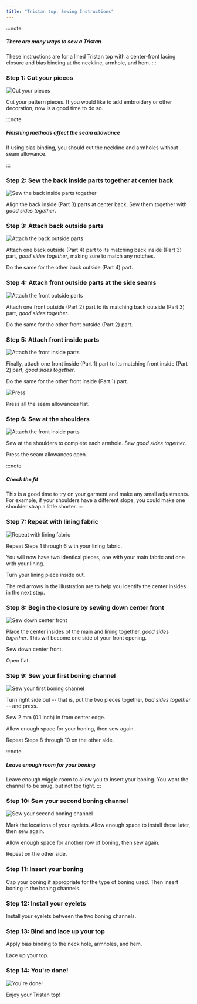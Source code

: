 ```yaml
---
title: "Tristan top: Sewing Instructions"
---
```


:::note

##### There are many ways to sew a Tristan
These instructions are for a lined Tristan top with a center-front lacing closure and bias binding at the neckline, armhole, and hem.
:::

### Step 1: Cut your pieces

![Cut your pieces](step01.png)

Cut your pattern pieces. If you would like to add embroidery or other decoration, now is a good time to do so.

:::note


##### Finishing methods affect the seam allowance

If using bias binding, you should cut the neckline and armholes without seam allowance.

:::

### Step 2: Sew the back inside parts together at center back

![Sew the back inside parts together](step02.png)

Align the back inside (Part 3) parts at center back. Sew them together with _good sides together_.

### Step 3: Attach back outside parts

![Attach the back outside parts](step03.png)

Attach one back outside (Part 4) part to its matching back inside (Part 3) part, _good sides together_, making sure to match any notches.

Do the same for the other back outside (Part 4) part.

### Step 4: Attach front outside parts at the side seams

![Attach the front outside parts](step04.png)

Attach one front outside (Part 2) part to its matching back outside (Part 3) part, _good sides together_.

Do the same for the other front outside (Part 2) part.

### Step 5: Attach front inside parts

![Attach the front inside parts](step05.png)

Finally, attach one front inside (Part 1) part to its matching front inside (Part 2) part, _good sides together_.

Do the same for the other front inside (Part 1) part.

![Press](step05b.png)

Press all the seam allowances flat.

### Step 6: Sew at the shoulders

![Attach the front inside parts](step06.png)

Sew at the shoulders to complete each armhole. Sew _good sides together_.

Press the seam allowances open.

:::note

##### Check the fit
This is a good time to try on your garment and make any small adjustments. For example, if your shoulders have a different slope, you could make one shoulder strap a little shorter.
:::

### Step 7: Repeat with lining fabric

![Repeat with lining fabric](step07.png)

Repeat Steps 1 through 6 with your lining fabric.

You will now have two identical pieces, one with your main fabric and one with your lining.

Turn your lining piece inside out.

The red arrows in the illustration are to help you identify the center insides in the next step.

### Step 8: Begin the closure by sewing down center front

![Sew down center front](step08.png)

Place the center insides of the main and lining together, _good sides together_. This will become one side of your front opening.

Sew down center front.

Open flat.

### Step 9: Sew your first boning channel

![Sew your first boning channel](step09.png)

Turn right side out -- that is, put the two pieces together, _bad sides together_ -- and press.

Sew 2 mm (0.1 inch) in from center edge.

Allow enough space for your boning, then sew again.

Repeat Steps 8 through 10 on the other side.

:::note

##### Leave enough room for your boning
Leave enough wiggle room to allow you to insert your boning. You want the channel to be snug, but not too tight.
:::

### Step 10: Sew your second boning channel

![Sew your second boning channel](step10.png)

Mark the locations of your eyelets. Allow enough space to install these later, then sew again.

Allow enough space for another row of boning, then sew again.

Repeat on the other side.

### Step 11: Insert your boning

Cap your boning if appropriate for the type of boning used. Then insert boning in the boning channels.

### Step 12: Install your eyelets

Install your eyelets between the two boning channels.

### Step 13: Bind and lace up your top

Apply bias binding to the neck hole, armholes, and hem.

Lace up your top.

### Step 14: You're done!

![You're done!](step14.png)

Enjoy your Tristan top!

